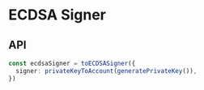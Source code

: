 # ECDSA Signer

## API

```typescript
const ecdsaSigner = toECDSASigner({
  signer: privateKeyToAccount(generatePrivateKey()),
})
```